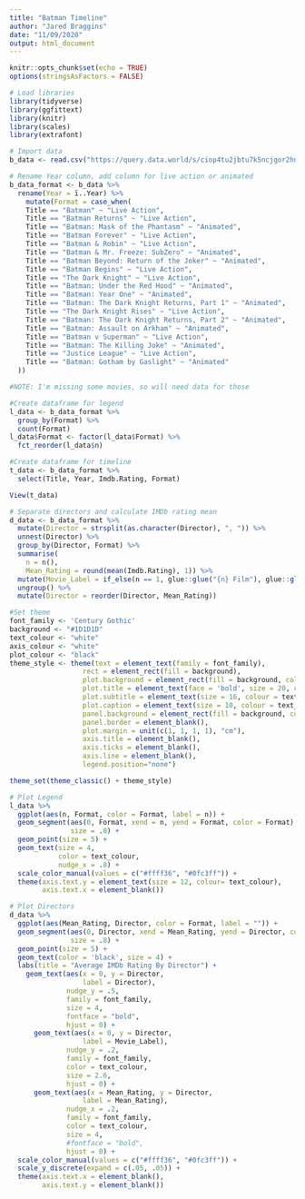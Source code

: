 ```yaml
---
title: "Batman Timeline"
author: "Jared Braggins"
date: "11/09/2020"
output: html_document
---
```


```r
knitr::opts_chunk$set(echo = TRUE)
options(stringsAsFactors = FALSE)
```


```r
# Load libraries
library(tidyverse)
library(ggfittext)
library(knitr)
library(scales)
library(extrafont)
```


``` r
# Import data
b_data <- read.csv("https://query.data.world/s/ciop4tu2jbtu7k5ncjgor2hnrhzxhu", header=TRUE, stringsAsFactors=FALSE);
```


```r
# Rename Year column, add column for live action or animated
b_data_format <- b_data %>% 
  rename(Year = ï..Year) %>% 
    mutate(Format = case_when(
    Title == "Batman" ~ "Live Action",
    Title == "Batman Returns" ~ "Live Action",
    Title == "Batman: Mask of the Phantasm" ~ "Animated",
    Title == "Batman Forever" ~ "Live Action",
    Title == "Batman & Robin" ~ "Live Action",
    Title == "Batman & Mr. Freeze: SubZero" ~ "Animated",
    Title == "Batman Beyond: Return of the Joker" ~ "Animated",
    Title == "Batman Begins" ~ "Live Action",
    Title == "The Dark Knight" ~ "Live Action",
    Title == "Batman: Under the Red Hood" ~ "Animated",
    Title == "Batman: Year One" ~ "Animated",
    Title == "Batman: The Dark Knight Returns, Part 1" ~ "Animated",
    Title == "The Dark Knight Rises" ~ "Live Action",
    Title == "Batman: The Dark Knight Returns, Part 2" ~ "Animated",
    Title == "Batman: Assault on Arkham" ~ "Animated",
    Title == "Batman v Superman" ~ "Live Action",
    Title == "Batman: The Killing Joke" ~ "Animated",
    Title == "Justice League" ~ "Live Action",
    Title == "Batman: Gotham by Gaslight" ~ "Animated"
  ))

#NOTE: I'm missing some movies, so will need data for those

#Create dataframe for legend
l_data <- b_data_format %>% 
  group_by(Format) %>%
  count(Format)
l_data$Format <- factor(l_data$Format) %>%
  fct_reorder(l_data$n)

#Create dataframe for timeline
t_data <- b_data_format %>% 
  select(Title, Year, Imdb.Rating, Format)

View(t_data)

# Separate directors and calculate IMDb rating mean
d_data <- b_data_format %>% 
  mutate(Director = strsplit(as.character(Director), ", ")) %>% 
  unnest(Director) %>% 
  group_by(Director, Format) %>%
  summarise(
    n = n(),
    Mean_Rating = round(mean(Imdb.Rating), 1)) %>% 
  mutate(Movie_Label = if_else(n == 1, glue::glue("{n} Film"), glue::glue("{n} Films"))) %>% 
  ungroup() %>% 
  mutate(Director = reorder(Director, Mean_Rating))

```

```r
#Set theme
font_family <- 'Century Gothic'
background <- "#1D1D1D"
text_colour <- "white"
axis_colour <- "white"
plot_colour <- "black"
theme_style <- theme(text = element_text(family = font_family),
                  rect = element_rect(fill = background),
                  plot.background = element_rect(fill = background, color = NA),
                  plot.title = element_text(face = 'bold', size = 20, colour = text_colour),
                  plot.subtitle = element_text(size = 16, colour = text_colour),
                  plot.caption = element_text(size = 10, colour = text_colour),
                  panel.background = element_rect(fill = background, color = NA),
                  panel.border = element_blank(),
                  plot.margin = unit(c(1, 1, 1, 1), "cm"),
                  axis.title = element_blank(),
                  axis.ticks = element_blank(),
                  axis.line = element_blank(),
                  legend.position="none")

theme_set(theme_classic() + theme_style)

```


```r
# Plot Legend
l_data %>%
  ggplot(aes(n, Format, color = Format, label = n)) +
  geom_segment(aes(0, Format, xend = n, yend = Format, color = Format),
               size = .8) +
  geom_point(size = 5) +
  geom_text(size = 4,
            color = text_colour,
            nudge_x = .8) +
  scale_color_manual(values = c("#ffff36", "#0fc3ff")) +
  theme(axis.text.y = element_text(size = 12, colour= text_colour),
        axis.text.x = element_blank())
```


```r
# Plot Directors
d_data %>%
  ggplot(aes(Mean_Rating, Director, color = Format, label = "")) +
  geom_segment(aes(0, Director, xend = Mean_Rating, yend = Director, color = Format),
               size = .8) +
  geom_point(size = 5) +
  geom_text(color = 'black', size = 4) +
  labs(title = "Average IMDb Rating By Director") +
    geom_text(aes(x = 0, y = Director,
                  label = Director),
              nudge_y = .5,
              family = font_family,
              size = 4,
              fontface = "bold",
              hjust = 0) +
      geom_text(aes(x = 0, y = Director,
                  label = Movie_Label),
              nudge_y = .2,
              family = font_family,
              color = text_colour,
              size = 2.6,
              hjust = 0) +
      geom_text(aes(x = Mean_Rating, y = Director,
                  label = Mean_Rating),
              nudge_x = .2,
              family = font_family,
              color = text_colour,
              size = 4,
              #fontface = "bold",
              hjust = 0) +
  scale_color_manual(values = c("#ffff36", "#0fc3ff")) +
  scale_y_discrete(expand = c(.05, .05)) +
  theme(axis.text.x = element_blank(),
        axis.text.y = element_blank())
```
